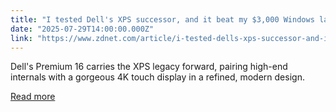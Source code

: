 ```yaml
---
title: "I tested Dell's XPS successor, and it beat my $3,000 Windows laptop in almost every way"
date: "2025-07-29T14:00:00.000Z"
link: "https://www.zdnet.com/article/i-tested-dells-xps-successor-and-it-beat-my-3000-windows-laptop-in-almost-every-way/"
---
```


Dell's Premium 16 carries the XPS legacy forward, pairing high-end internals with a gorgeous 4K touch display in a refined, modern design.

[Read more](https://www.zdnet.com/article/i-tested-dells-xps-successor-and-it-beat-my-3000-windows-laptop-in-almost-every-way/)
